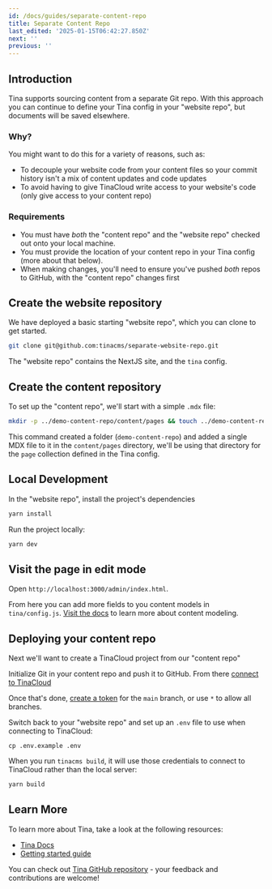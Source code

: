 ```yaml
---
id: /docs/guides/separate-content-repo
title: Separate Content Repo
last_edited: '2025-01-15T06:42:27.850Z'
next: ''
previous: ''
---
```


## Introduction

Tina supports sourcing content from a separate Git repo. With this approach you can continue to define your
Tina config in your "website repo", but documents will be saved elsewhere.

### Why?

You might want to do this for a variety of reasons, such as:

* To decouple your website code from your content files so your commit history isn't a mix of content updates and code updates
* To avoid having to give TinaCloud write access to your website's code (only give access to your content repo)

<WarningCallout body="Throughout this guide we'll be referring to a &#x22;website repo&#x22; and a &#x22;content repo&#x22;. The &#x22;website repo&#x22; is where your actual website is running, while the &#x22;content repo&#x22; is where you'll be storing your markdown content" />

### Requirements

* You must have *both* the "content repo" and the "website repo" checked out onto your local machine.
* You must provide the location of your content repo in your Tina config (more about that below).
* When making changes, you'll need to ensure you've pushed *both* repos to GitHub, with the "content repo"
  changes first

## Create the website repository

We have deployed a basic starting "website repo", which you can clone to get started.

```sh
git clone git@github.com:tinacms/separate-website-repo.git
```

The "website repo" contains the NextJS site, and the `tina` config.

## Create the content repository

To set up the "content repo", we'll start with a simple `.mdx` file:

```sh
mkdir -p ../demo-content-repo/content/pages && touch ../demo-content-repo/content/pages/home.mdx && echo "Hello" >> ../demo-content-repo/content/pages/home.mdx
```

This command created a folder (`demo-content-repo`) and added a single MDX file to it in the `content/pages` directory, we'll be using that directory for the `page` collection defined in the Tina config.

## Local Development

In the "website repo", install the project's dependencies

```sh
yarn install
```

Run the project locally:

```sh
yarn dev
```

## Visit the page in edit mode

Open `http://localhost:3000/admin/index.html`.

From here you can add more fields to you content models in `tina/config.js`. [Visit the docs](https://tina.io/docs/schema/) to learn more about content modeling.

## Deploying your content repo

Next we'll want to create a TinaCloud project from our "content repo"

Initialize Git in your content repo and push it to GitHub. From there [connect to TinaCloud](https://tina.io/docs/tina-cloud/dashboard/projects/)

Once that's done, [create a token](https://tina.io/docs/tina-cloud/dashboard/projects/#api-tokens) for the `main` branch, or use `*` to allow all branches.

Switch back to your "website repo" and set up an `.env` file to use when connecting to TinaCloud:

```
cp .env.example .env
```

When you run `tinacms build`, it will use those credentials to connect to TinaCloud rather than the local server:

```sh
yarn build
```

## Learn More

To learn more about Tina, take a look at the following resources:

* [Tina Docs](https://tina.io/docs)
* [Getting started guide](https://tina.io/guides/tina-cloud/starter/overview/)

You can check out [Tina GitHub repository](https://github.com/tinacms/tinacms) - your feedback and contributions are welcome!
